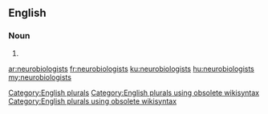 ==English==

===Noun===
{{head|en}}

# {{plural of|neurobiologist}}

[[Category:English plurals]][[Category:English plurals using obsolete wikisyntax]][[Category:English plurals using obsolete wikisyntax]]

[[ar:neurobiologists]]
[[fr:neurobiologists]]
[[ku:neurobiologists]]
[[hu:neurobiologists]]
[[my:neurobiologists]]